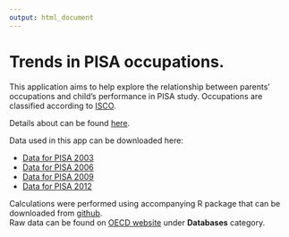 ```yaml
---
output: html_document
---
```


# Trends in PISA occupations.

This application aims to help explore the relationship between parents' occupations and child's performance in PISA study. Occupations are classified according to [ISCO](http://www.ilo.org/public/english/bureau/stat/isco/).  


<!-- dodać autorów - z mejlami? -->
Details about can be found [here](https://github.com/mi2-warsaw/PISAoccupations/raw/master/data/about.pdf).  

Data used in this app can be downloaded here:  

* [Data for PISA 2003](https://github.com/mi2-warsaw/PISAoccupations/raw/master/data/pisa2003.xlsx)  
* [Data for PISA 2006](https://github.com/mi2-warsaw/PISAoccupations/raw/master/data/pisa2006.xlsx)  
* [Data for PISA 2009](https://github.com/mi2-warsaw/PISAoccupations/raw/master/data/pisa2009.xlsx)  
* [Data for PISA 2012](https://github.com/mi2-warsaw/PISAoccupations/raw/master/data/pisa2012.xlsx)  

Calculations were performed using accompanying R package that can be downloaded from [github](https://github.com/mi2-warsaw/PISAoccupations).  
Raw data can be found on [OECD website](http://www.oecd.org/pisa/pisaproducts/) under **Databases** category.

